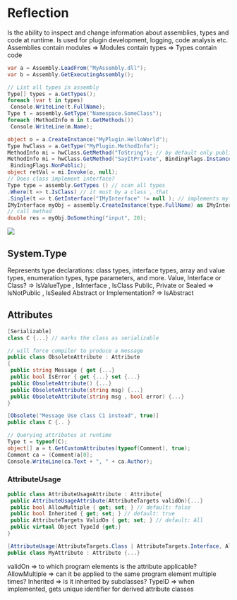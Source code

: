 
# Reflection

Is the ability to inspect and change information about assemblies, types and code at runtime. Is used for plugin development, logging, code analysis etc.
Assemblies contain modules => Modules contain types => Types contain code

```csharp
var a = Assembly.LoadFrom("MyAssembly.dll");
var b = Assembly.GetExecutingAssembly();

// List all types in assembly
Type[] types = a.GetTypes();
foreach (var t in types)
 Console.WriteLine(t.FullName);
Type t = assembly.GetType("Namespace.SomeClass");
foreach (MethodInfo m in t.GetMethods())
 Console.WriteLine(m.Name);

object o = a.CreateInstance("MyPlugin.HelloWorld");
Type hwClass = a.GetType("MyPlugin.MethodInfo");
MethodInfo mi = hwClass.GetMethod("ToString"); // by default only public
MethodInfo mi = hwClass.GetMethod("SayItPrivate", BindingFlags.Instance |
 BindingFlags.NonPublic);
object retVal = mi.Invoke(o, null);
// Does class implement interface?
Type type = assembly.GetTypes () // scan all types
.Where(t => t.IsClass) // it must by a class , that
.Single(t => t.GetInterface("IMyInterface" != null ); // implements my interface
IMyInterface myObj = assembly.CreateInstance(type.FullName) as IMyInterface;
// call method
double res = myObj.DoSomething("input", 20);
```

<Image 
    src="/cs/csharpReflectionApi.png"
    caption="Reflection API in C#"
    width={500}
/>

## System.Type

Represents type declarations: class types, interface types, array and value types, enumeration types, type parameters, and more.
Value, Interface or Class? => IsValueType , IsInterface , IsClass
Public, Private or Sealed => IsNotPublic , IsSealed
Abstract or Implementation? => IsAbstract

## Attributes

```csharp
[Serializable]
class C {...} // marks the class as serializable

// will force compiler to produce a message
public class ObsoleteAttribute : Attribute
{
 public string Message { get {...}
 public bool IsError { get {...} set {...}
 public ObsoleteAttribute() {...}
 public ObsoleteAttribute(string msg) {...}
 public ObsoleteAttribute(string msg , bool error) {...}
}

[Obsolete("Message Use class C1 instead", true)]
public class C {.. }

// Querying attributes at runtime
Type t = typeof(C);
object[] a = t.GetCustomAttributes(typeof(Comment), true);
Comment ca = (Comment)a[0];
Console.WriteLine(ca.Text + ", " + ca.Author);
```

### AttributeUsage

```csharp
public class AttributeUsageAttribute : Attribute{
 public AttributeUsageAttribute(AttributeTargets validOn){...}
 public bool AllowMultiple { get; set; } // default: false
 public bool Inherited { get; set; } // default: true
 public AttributeTargets ValidOn { get; set; } // default: All
 public virtual Object TypeId {get;}
}

[AttributeUsage(AttributeTargets.Class | AttributeTargets.Interface, AllowMultiple = false)]
public class MyAttribute : Attribute {...}
```

validOn => to which program elements is the attribute applicable?
AllowMultiple => can it be applied to the same program element multiple times?
Inherited => is it inherited by subclasses?
TypeID => when implemented, gets unique identifier for derived attribute classes
